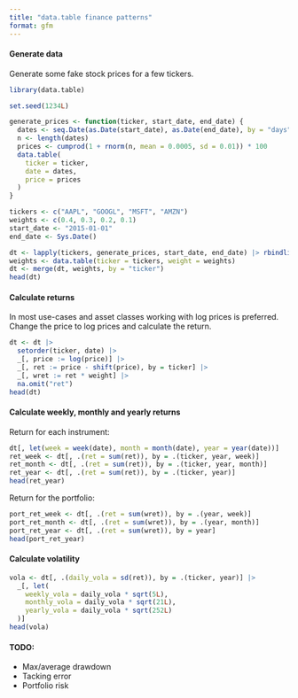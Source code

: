 ```yaml
---
title: "data.table finance patterns"
format: gfm
---
```


#### Generate data

Generate some fake stock prices for a few tickers.

```r
library(data.table)

set.seed(1234L)

generate_prices <- function(ticker, start_date, end_date) {
  dates <- seq.Date(as.Date(start_date), as.Date(end_date), by = "days")
  n <- length(dates)
  prices <- cumprod(1 + rnorm(n, mean = 0.0005, sd = 0.01)) * 100
  data.table(
    ticker = ticker,
    date = dates,
    price = prices
  )
}

tickers <- c("AAPL", "GOOGL", "MSFT", "AMZN")
weights <- c(0.4, 0.3, 0.2, 0.1)
start_date <- "2015-01-01"
end_date <- Sys.Date()

dt <- lapply(tickers, generate_prices, start_date, end_date) |> rbindlist()
weights <- data.table(ticker = tickers, weight = weights)
dt <- merge(dt, weights, by = "ticker")
head(dt)
```

#### Calculate returns

In most use-cases and asset classes working with log prices is preferred.
Change the price to log prices and calculate the return.

```r
dt <- dt |>
  setorder(ticker, date) |>
  _[, price := log(price)] |>
  _[, ret := price - shift(price), by = ticker] |>
  _[, wret := ret * weight] |>
  na.omit("ret")
head(dt)
```

#### Calculate weekly, monthly and yearly returns

Return for each instrument:

```r
dt[, let(week = week(date), month = month(date), year = year(date))]
ret_week <- dt[, .(ret = sum(ret)), by = .(ticker, year, week)]
ret_month <- dt[, .(ret = sum(ret)), by = .(ticker, year, month)]
ret_year <- dt[, .(ret = sum(ret)), by = .(ticker, year)]
head(ret_year)
```

Return for the portfolio:

```r
port_ret_week <- dt[, .(ret = sum(wret)), by = .(year, week)]
port_ret_month <- dt[, .(ret = sum(wret)), by = .(year, month)]
port_ret_year <- dt[, .(ret = sum(wret)), by = year]
head(port_ret_year)
```

#### Calculate volatility

```r
vola <- dt[, .(daily_vola = sd(ret)), by = .(ticker, year)] |>
  _[, let(
    weekly_vola = daily_vola * sqrt(5L),
    monthly_vola = daily_vola * sqrt(21L),
    yearly_vola = daily_vola * sqrt(252L)
  )]
head(vola)
```

#### TODO:

- Max/average drawdown
- Tacking error
- Portfolio risk
